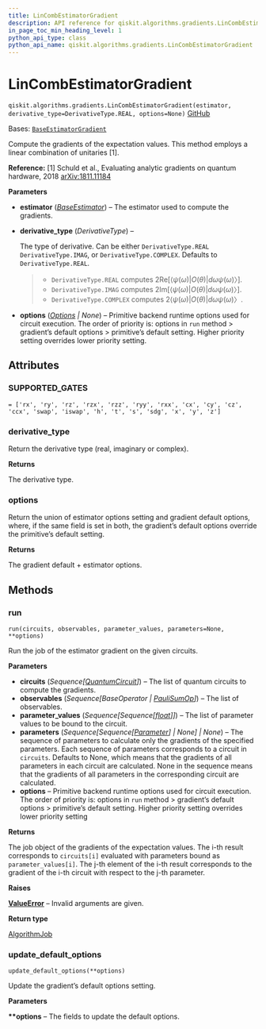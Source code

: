 ```yaml
---
title: LinCombEstimatorGradient
description: API reference for qiskit.algorithms.gradients.LinCombEstimatorGradient
in_page_toc_min_heading_level: 1
python_api_type: class
python_api_name: qiskit.algorithms.gradients.LinCombEstimatorGradient
---
```


# LinCombEstimatorGradient

<span id="qiskit.algorithms.gradients.LinCombEstimatorGradient" />

`qiskit.algorithms.gradients.LinCombEstimatorGradient(estimator, derivative_type=DerivativeType.REAL, options=None)` [GitHub](https://github.com/qiskit/qiskit/tree/stable/0.25/qiskit/algorithms/gradients/lin_comb/lin_comb_estimator_gradient.py "view source code")

Bases: [`BaseEstimatorGradient`](qiskit.algorithms.gradients.BaseEstimatorGradient "qiskit.algorithms.gradients.base.base_estimator_gradient.BaseEstimatorGradient")

Compute the gradients of the expectation values. This method employs a linear combination of unitaries \[1].

**Reference:** \[1] Schuld et al., Evaluating analytic gradients on quantum hardware, 2018 [arXiv:1811.11184](https://arxiv.org/pdf/1811.11184.pdf)

**Parameters**

*   **estimator** ([*BaseEstimator*](qiskit.primitives.BaseEstimator "qiskit.primitives.BaseEstimator")) – The estimator used to compute the gradients.

*   **derivative\_type** (*DerivativeType*) –

    The type of derivative. Can be either `DerivativeType.REAL` `DerivativeType.IMAG`, or `DerivativeType.COMPLEX`. Defaults to `DerivativeType.REAL`.

    > *   `DerivativeType.REAL` computes $2 \mathrm{Re}[⟨ψ(ω)|O(θ)|dω ψ(ω)〉]$.
    > *   `DerivativeType.IMAG` computes $2 \mathrm{Im}[⟨ψ(ω)|O(θ)|dω ψ(ω)〉]$.
    > *   `DerivativeType.COMPLEX` computes $2 ⟨ψ(ω)|O(θ)|dω ψ(ω)〉$.

*   **options** ([*Options*](qiskit.providers.Options "qiskit.providers.Options") *| None*) – Primitive backend runtime options used for circuit execution. The order of priority is: options in `run` method > gradient’s default options > primitive’s default setting. Higher priority setting overrides lower priority setting.

## Attributes

<span id="qiskit.algorithms.gradients.LinCombEstimatorGradient.SUPPORTED_GATES" />

### SUPPORTED\_GATES

`= ['rx', 'ry', 'rz', 'rzx', 'rzz', 'ryy', 'rxx', 'cx', 'cy', 'cz', 'ccx', 'swap', 'iswap', 'h', 't', 's', 'sdg', 'x', 'y', 'z']`

<span id="qiskit.algorithms.gradients.LinCombEstimatorGradient.derivative_type" />

### derivative\_type

Return the derivative type (real, imaginary or complex).

**Returns**

The derivative type.

<span id="qiskit.algorithms.gradients.LinCombEstimatorGradient.options" />

### options

Return the union of estimator options setting and gradient default options, where, if the same field is set in both, the gradient’s default options override the primitive’s default setting.

**Returns**

The gradient default + estimator options.

## Methods

### run

<span id="qiskit.algorithms.gradients.LinCombEstimatorGradient.run" />

`run(circuits, observables, parameter_values, parameters=None, **options)`

Run the job of the estimator gradient on the given circuits.

**Parameters**

*   **circuits** (*Sequence\[*[*QuantumCircuit*](qiskit.circuit.QuantumCircuit "qiskit.circuit.QuantumCircuit")*]*) – The list of quantum circuits to compute the gradients.
*   **observables** (*Sequence\[BaseOperator |* [*PauliSumOp*](qiskit.opflow.primitive_ops.PauliSumOp "qiskit.opflow.primitive_ops.PauliSumOp")*]*) – The list of observables.
*   **parameter\_values** (*Sequence\[Sequence\[*[*float*](https://docs.python.org/3/library/functions.html#float "(in Python v3.12)")*]]*) – The list of parameter values to be bound to the circuit.
*   **parameters** (*Sequence\[Sequence\[*[*Parameter*](qiskit.circuit.Parameter "qiskit.circuit.Parameter")*] | None] | None*) – The sequence of parameters to calculate only the gradients of the specified parameters. Each sequence of parameters corresponds to a circuit in `circuits`. Defaults to None, which means that the gradients of all parameters in each circuit are calculated. None in the sequence means that the gradients of all parameters in the corresponding circuit are calculated.
*   **options** – Primitive backend runtime options used for circuit execution. The order of priority is: options in `run` method > gradient’s default options > primitive’s default setting. Higher priority setting overrides lower priority setting

**Returns**

The job object of the gradients of the expectation values. The i-th result corresponds to `circuits[i]` evaluated with parameters bound as `parameter_values[i]`. The j-th element of the i-th result corresponds to the gradient of the i-th circuit with respect to the j-th parameter.

**Raises**

[**ValueError**](https://docs.python.org/3/library/exceptions.html#ValueError "(in Python v3.12)") – Invalid arguments are given.

**Return type**

[AlgorithmJob](qiskit.algorithms.AlgorithmJob "qiskit.algorithms.AlgorithmJob")

### update\_default\_options

<span id="qiskit.algorithms.gradients.LinCombEstimatorGradient.update_default_options" />

`update_default_options(**options)`

Update the gradient’s default options setting.

**Parameters**

**\*\*options** – The fields to update the default options.

